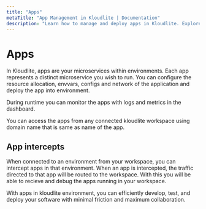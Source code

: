 ```yaml
---
title: "Apps"  
metaTitle: "App Management in Kloudlite | Documentation"  
description: "Learn how to manage and deploy apps in Kloudlite. Explore best practices for optimizing app performance and ensuring seamless deployment"
---
```



# Apps
In Kloudlite, apps are your microservices within environments. Each app represents a distinct microservice 
you wish to run. You can configure the resource allocation, envvars, configs and network of the application and deploy 
the app into environment.

<VideoPlayer src="/docs/environment/create-app.mp4"/>

During runtime you can monitor the apps with logs and metrics in the dashboard.

<VideoPlayer src="/docs/environment/app-settings.mp4"/>

You can access the apps from any connected kloudlite workspace using domain name that is same as name of the app.

## App intercepts
When connected to an environment from your workspace, you can intercept apps in that environment. When an app is 
intercepted, the traffic directed to that app will be routed to the workspace. With this you will be able to recieve 
and debug the apps running in your workspace.

With apps in kloudlite environment, you can efficiently develop, test, and deploy your software with minimal friction 
and maximum collaboration.